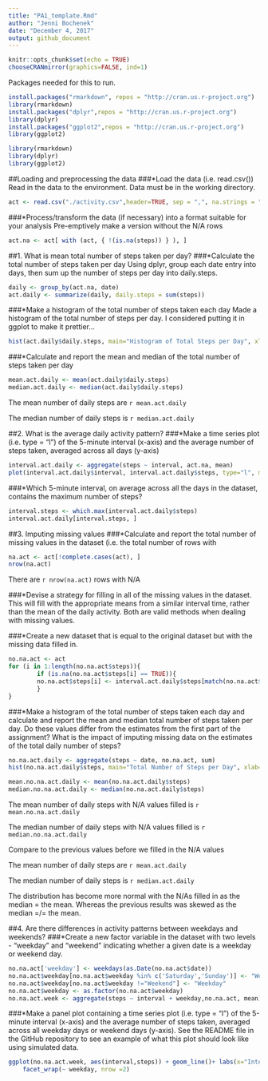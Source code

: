 ---
title: "PA1_template.Rmd"
author: "Jenni Bochenek"
date: "December 4, 2017"
output: github_document
---

```{r setup, include=FALSE}
knitr::opts_chunk$set(echo = TRUE)
chooseCRANmirror(graphics=FALSE, ind=1)
```
Packages needed for this to run.
```{r start, eval=FALSE, echo=TRUE}
install.packages("rmarkdown", repos = "http://cran.us.r-project.org")
library(rmarkdown)
install.packages("dplyr",repos = "http://cran.us.r-project.org") 
library(dplyr)
install.packages("ggplot2",repos = "http://cran.us.r-project.org") 
library(ggplot2)
```
```{r library, message=FALSE, warning=FALSE, error=FALSE, echo=FALSE}
library(rmarkdown)
library(dplyr)
library(ggplot2)
```
##Loading and preprocessing the data
###*Load the data (i.e. read.csv())
Read in the data to the environment. Data must be in the working directory.
```{r read.data, echo=TRUE}
act <- read.csv("./activity.csv",header=TRUE, sep = ",", na.strings = "NA", comment.char = "")
```
###*Process/transform the data (if necessary) into a format suitable for your analysis
Pre-emptively make a version without the N/A rows  
```{r remove.na, echo=TRUE}
act.na <- act[ with (act, { !(is.na(steps)) } ), ]
```

##1. What is mean total number of steps taken per day?
###*Calculate the total number of steps taken per day
Using dplyr, group each date entry into days, then sum up the number of steps per day into daily.steps.
```{r daily, echo=TRUE}
daily <- group_by(act.na, date)
act.daily <- summarize(daily, daily.steps = sum(steps))
```
###*Make a histogram of the total number of steps taken each day
Made a histogram of the total number of steps per day. I considered putting it in ggplot to make it prettier...
```{r act.hist, echo=TRUE}
hist(act.daily$daily.steps, main="Histogram of Total Steps per Day", xlab="Total Number of Steps in a Day")
```
###*Calculate and report the mean and median of the total number of steps taken per day
```{r arthimatic, echo=TRUE}
mean.act.daily <- mean(act.daily$daily.steps)
median.act.daily <- median(act.daily$daily.steps)
```
The mean number of daily steps are  `r mean.act.daily`

The median number of daily steps is `r median.act.daily`

##2. What is the average daily activity pattern?
###*Make a time series plot (i.e. type = "l") of the 5-minute interval (x-axis) and the average number of steps taken, averaged across all days (y-axis)
```{r timeseries, echo=TRUE}
interval.act.daily <- aggregate(steps ~ interval, act.na, mean)
plot(interval.act.daily$interval, interval.act.daily$steps, type="l", main="Average Number of Steps of All Days", xlab ="Time/Interval", ylab="Average Number of Steps")
```

###*Which 5-minute interval, on average across all the days in the dataset, contains the maximum number of steps?

```{r max.steps, echo=TRUE}
interval.steps <- which.max(interval.act.daily$steps)
interval.act.daily[interval.steps, ]
```

##3. Imputing missing values
###*Calculate and report the total number of missing values in the dataset (i.e. the total number of rows with 
```{r count.na, echo=TRUE}
na.act <- act[!complete.cases(act), ]
nrow(na.act)
```
There are `r nrow(na.act)` rows with N/A

###*Devise a strategy for filling in all of the missing values in the dataset. 
This will fill with the appropriate means from a similar interval time, rather than the mean of the daily activity. Both are valid methods when dealing with missing values.

###*Create a new dataset that is equal to the original dataset but with the missing data filled in.
```{r fill.na, echo=TRUE}
no.na.act <- act
for (i in 1:length(no.na.act$steps)){
        if (is.na(no.na.act$steps[i] == TRUE)){        
        no.na.act$steps[i] <- interval.act.daily$steps[match(no.na.act$interval[i], interval.act.daily$interval)]  
        } 
}
```

###*Make a histogram of the total number of steps taken each day and calculate and report the mean and median total number of steps taken per day. Do these values differ from the estimates from the first part of the assignment? What is the impact of imputing missing data on the estimates of the total daily number of steps?
```{r hist.fill.na, echo=TRUE}
no.na.act.daily <- aggregate(steps ~ date, no.na.act, sum)
hist(no.na.act.daily$steps, main="Total Number of Steps per Day", xlab="Total Number of Steps in a Day")
```

```{r arithmetic.fill.na, echo=TRUE}
mean.no.na.act.daily <- mean(no.na.act.daily$steps)
median.no.na.act.daily <- median(no.na.act.daily$steps)
```
The mean number of daily steps with N/A values filled is  `r mean.no.na.act.daily`

The median number of daily steps with N/A values filled is `r median.no.na.act.daily`

Compare to the previous values before we filled in the N/A values

The mean number of daily steps are  `r mean.act.daily`

The median number of daily steps is `r median.act.daily`

The distribution has become more normal with the N/As filled in as the median = the mean. Whereas the previous results was skewed as the median =/= the mean.

##4. Are there differences in activity patterns between weekdays and weekends?
###*Create a new factor variable in the dataset with two levels - "weekday" and "weekend" indicating whether a given date is a weekday or weekend day.
```{r weekdays, echo=TRUE}
no.na.act['weekday'] <- weekdays(as.Date(no.na.act$date))
no.na.act$weekday[no.na.act$weekday %in% c('Saturday','Sunday')] <- "Weekend"
no.na.act$weekday[no.na.act$weekday !="Weekend"] <- "Weekday"
no.na.act$weekday <- as.factor(no.na.act$weekday)
no.na.act.week <- aggregate(steps ~ interval + weekday,no.na.act, mean)
```

###*Make a panel plot containing a time series plot (i.e. type = "l") of the 5-minute interval (x-axis) and the average number of steps taken, averaged across all weekday days or weekend days (y-axis). See the README file in the GitHub repository to see an example of what this plot should look like using simulated data.

```{r weekdays.plot, echo=TRUE}
ggplot(no.na.act.week, aes(interval,steps)) + geom_line()+ labs(x="Interval/Time", y="Number of Steps") +
    facet_wrap(~ weekday, nrow =2)
```